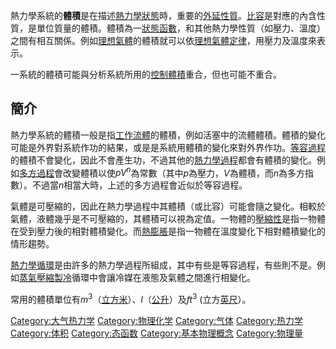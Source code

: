 {{NoteTA
|G1=Physics
}}
{{熱力學}}
熱力學系統的'''體積'''是在描述[[熱力學狀態|熱力學狀態]]時，重要的[[外延性質|外延性質]]。[[比容|比容]]是對應的內含性質，是單位質量的體積。體積為一[[狀態函數|狀態函數]]，和其他熱力學性質（如壓力、溫度）之間有相互關係。例如[[理想氣體|理想氣體]]的體積就可以依[[理想氣體定律|理想氣體定律]]，用壓力及溫度來表示。

一系統的體積可能與分析系統所用的[[控制體積|控制體積]]重合，但也可能不重合。

==簡介==
熱力學系統的體積一般是指[[工作流體|工作流體]]的體積，例如活塞中的流體體積。體積的變化可能是外界對系統作功的結果，或是是系統用體積的變化來對外界作功。[[等容過程|等容過程]]的體積不會變化，因此不會產生功，不過其他的[[熱力學過程|熱力學過程]]都會有體積的變化。例如[[多方過程|多方過程]]會改變體積以使<math>pV^n</math>為常數（其中<math>p</math>為壓力，<math>V</math>為體積，而<math>n</math>為多方指數）。不過當<math>n</math>相當大時，上述的多方過程會近似於等容過程。

氣體是可壓縮的，因此在熱力學過程中其體積（或比容）可能會隨之變化。相較於氣體，液體幾乎是不可壓縮的，其體積可以視為定值。一物體的[[壓縮性|壓縮性]]是指一物體在受到壓力後的相對體積變化。而[[熱膨脹|熱膨脹]]是指一物體在溫度變化下相對體積變化的情形趨勢。

[[熱力學循環|熱力學循環]]是由許多的熱力學過程所組成，其中有些是等容過程，有些則不是。例如[[蒸氣壓縮製冷|蒸氣壓縮製冷]]循環中會讓冷媒在液態及氣體之間進行相變化。

常用的體積單位有<math>m^3</math>（[[立方米|立方米]]）、<math>l</math>（[[公升|公升]]）及<math>{ft}^3</math> (立方[[英尺|英尺]]）。

[[Category:大气热力学|Category:大气热力学]]
[[Category:物理化学|Category:物理化学]]
[[Category:气体|Category:气体]]
[[Category:热力学|Category:热力学]]
[[Category:体积|Category:体积]]
[[Category:态函数|Category:态函数]]
[[Category:基本物理概念|Category:基本物理概念]]
[[Category:物理量|Category:物理量]]